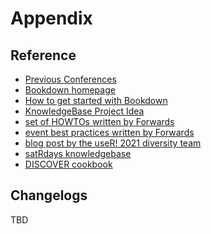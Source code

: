 # Appendix

## Reference

* [Previous Conferences](https://www.r-project.org/conferences/)
* [Bookdown homepage](https://bookdown.org/)
* [How to get started with Bookdown](https://bookdown.org/yihui/bookdown/get-started.html)
* [KnowledgeBase Project Idea](https://github.com/rstats-gsod/gsod2021/wiki/useR!-knowledgebase)
* [set of HOWTOs written by Forwards](https://github.com/forwards/conferences)
* [event best practices written by Forwards](https://github.com/forwards/event_best_practices)
* [blog post by the useR! 2021 diversity team](https://user2021.r-project.org/blog/2021/02/17/preparing-for-an-accessible-conference/)
* [satRdays knowledgebase](https://knowledgebase.satrdays.org/)
* [DISCOVER cookbook](https://discover-cookbook.numfocus.org/)

## Changelogs

TBD